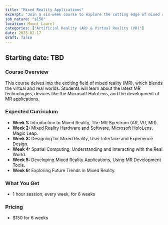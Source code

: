 ```yaml
---
title: "Mixed Reality Applications"
excerpt: "Join a six-week course to explore the cutting edge of mixed reality, combining the best of AR and VR to create immersive and interactive experiences."
job_nature: "$150"
location: Mount Laurel
categories: ["Artificial Reality (AR) & Virtual Reality (VR)"]
date: 2025-02-17
draft: false
---
```


## Starting date: TBD

### Course Overview

This course delves into the exciting field of mixed reality (MR), which blends the virtual and real worlds. Students will learn about the latest MR technologies, devices like the Microsoft HoloLens, and the development of MR applications.

### Expected Curriculum

* **Week 1:** Introduction to Mixed Reality, The MR Spectrum (AR, VR, MR).
* **Week 2:** Mixed Reality Hardware and Software,  Microsoft HoloLens,  Magic Leap.
* **Week 3:** Designing for Mixed Reality,  User Interface and Experience Design.
* **Week 4:** Spatial Computing,  Understanding and Interacting with the Real World.
* **Week 5:** Developing Mixed Reality Applications,  Using MR Development Tools.
* **Week 6:** Exploring Future Trends in Mixed Reality.

### What You Get

- 1 hour session, every week, for 6 weeks

### Pricing
- $150 for 6 weeks